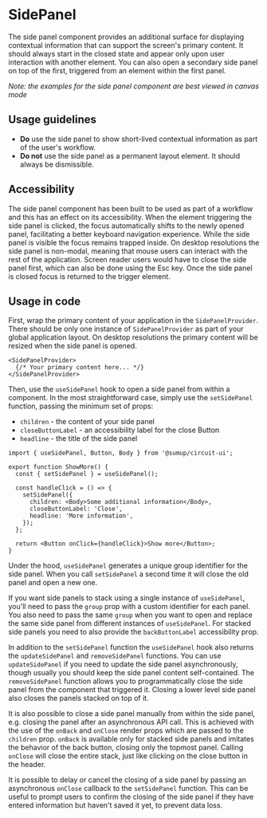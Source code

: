 
<Meta of={Stories} />

# SidePanel

<Status variant="stable" />

The side panel component provides an additional surface for displaying contextual information that can support the screen's primary content.
It should always start in the closed state and appear only upon user interaction with another element.
You can also open a secondary side panel on top of the first, triggered from an element within the first panel.

_Note: the examples for the side panel component are best viewed in canvas mode_

<Story of={Stories.Base} />
<Props />

## Usage guidelines

- **Do** use the side panel to show short-lived contextual information as part of the user's workflow.
- **Do not** use the side panel as a permanent layout element. It should always be dismissible.

## Accessibility

The side panel component has been built to be used as part of a workflow and this has an effect on its accessibility.
When the element triggering the side panel is clicked, the focus automatically shifts to the newly opened panel, facilitating a better keyboard navigation experience.
While the side panel is visible the focus remains trapped inside. On desktop resolutions the side panel is non-modal, meaning that mouse users can interact with the rest of the application.
Screen reader users would have to close the side panel first, which can also be done using the Esc key.
Once the side panel is closed focus is returned to the trigger element.

## Usage in code

First, wrap the primary content of your application in the `SidePanelProvider`. There should be only one instance of `SidePanelProvider` as part of your global application layout.
On desktop resolutions the primary content will be resized when the side panel is opened.

```tsx
<SidePanelProvider>
  {/* Your primary content here... */}
</SidePanelProvider>
```

<Story of={Stories.WithTopNavigation} />

Then, use the `useSidePanel` hook to open a side panel from within a component.
In the most straightforward case, simply use the `setSidePanel` function, passing the minimum set of props:

- `children` - the content of your side panel
- `closeButtonLabel` - an accessibility label for the close Button
- `headline` - the title of the side panel

```tsx
import { useSidePanel, Button, Body } from '@sumup/circuit-ui';

export function ShowMore() {
  const { setSidePanel } = useSidePanel();

  const handleClick = () => {
    setSidePanel({
      children: <Body>Some additional information</Body>,
      closeButtonLabel: 'Close',
      headline: 'More information',
    });
  };

  return <Button onClick={handleClick}>Show more</Button>;
}
```

Under the hood, `useSidePanel` generates a unique group identifier for the side panel.
When you call `setSidePanel` a second time it will close the old panel and open a new one.

If you want side panels to stack using a single instance of `useSidePanel`, you'll need to pass the `group` prop with a custom identifier for each panel.
You also need to pass the same `group` when you want to open and replace the same side panel from different instances of `useSidePanel`.
For stacked side panels you need to also provide the `backButtonLabel` accessibility prop.

In addition to the `setSidePanel` function the `useSidePanel` hook also returns the `updateSidePanel` and `removeSidePanel` functions.
You can use `updateSidePanel` if you need to update the side panel asynchronously, though usually you should keep the side panel content self-contained.
The `removeSidePanel` function allows you to programmatically close the side panel from the component that triggered it. Closing a lower level side panel also closes the panels stacked on top of it.

It is also possible to close a side panel manually from within the side panel, e.g. closing the panel after an asynchronous API call.
This is achieved with the use of the `onBack` and `onClose` render props which are passed to the `children` prop.
`onBack` is available only for stacked side panels and imitates the behavior of the back button, closing only the topmost panel.
Calling `onClose` will close the entire stack, just like clicking on the close button in the header.

It is possible to delay or cancel the closing of a side panel by passing an asynchronous `onClose` callback to the `setSidePanel` function. This can be useful to prompt users to confirm the closing of the side panel if they have entered information but haven't saved it yet, to prevent data loss.

<Story of={Stories.UpdateAndRemove} />

